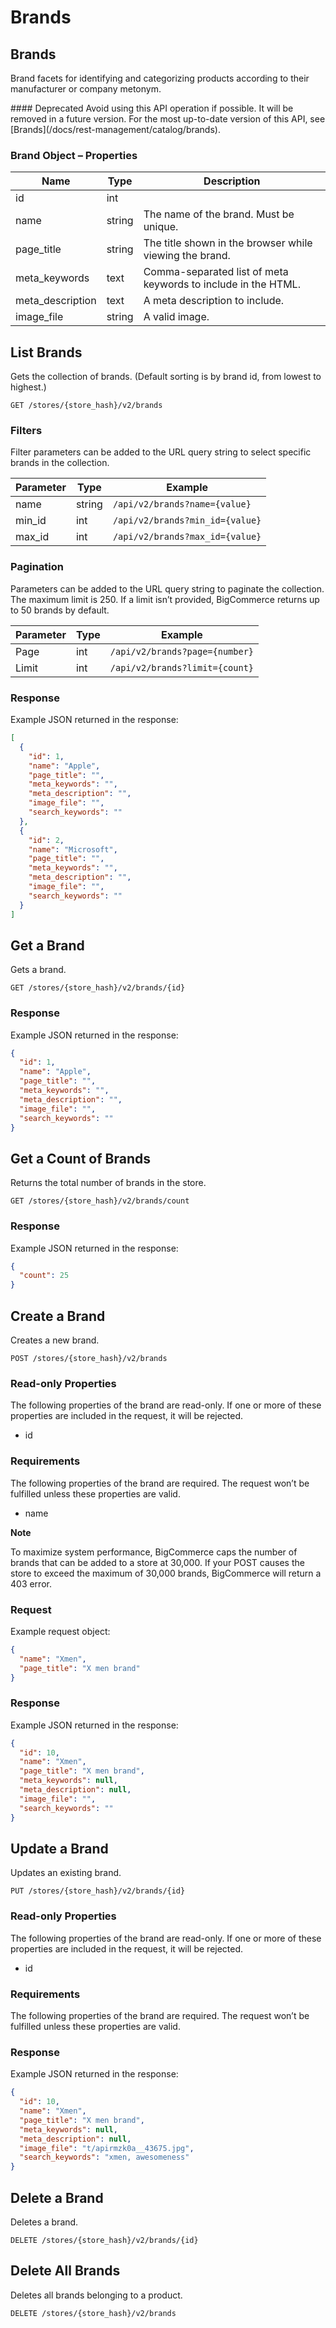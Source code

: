 # Brands

 

## Brands 

Brand facets for identifying and categorizing products according to their manufacturer or company metonym.

<Callout type="warning">
  #### Deprecated
  Avoid using this API operation if possible. It will be removed in a future version.
  For the most up-to-date version of this API, see [Brands](/docs/rest-management/catalog/brands).
</Callout>

### Brand Object – Properties 

| Name | Type | Description |
|-|-|-|
| id | int |
| name | string | The name of the brand. Must be unique. |
| page_title | string | The title shown in the browser while viewing the brand. |
| meta_keywords | text | Comma-separated list of meta keywords to include in the HTML. |
| meta_description | text | A meta description to include. |
| image_file | string | A valid image. |

## List Brands 

Gets the collection of brands. (Default sorting is by brand id, from lowest to highest.)

`GET /stores/{store_hash}/v2/brands`

### Filters 

Filter parameters can be added to the URL query string to select specific brands in the collection.

| Parameter | Type | Example |
|-|-|-|
| name | string | `/api/v2/brands?name={value}` |
| min_id | int | `/api/v2/brands?min_id={value}` |
| max_id | int | `/api/v2/brands?max_id={value}` |

### Pagination 

Parameters can be added to the URL query string to paginate the collection. The maximum limit is 250. If a limit isn’t provided, BigCommerce returns up to 50 brands by default.

| Parameter | Type | Example |
|-|-|-|
| Page | int | `/api/v2/brands?page={number}` |
| Limit | int | `/api/v2/brands?limit={count}` |

### Response 

Example JSON returned in the response:

```json showLineNumbers copy
[
  {
    "id": 1,
    "name": "Apple",
    "page_title": "",
    "meta_keywords": "",
    "meta_description": "",
    "image_file": "",
    "search_keywords": ""
  },
  {
    "id": 2,
    "name": "Microsoft",
    "page_title": "",
    "meta_keywords": "",
    "meta_description": "",
    "image_file": "",
    "search_keywords": ""
  }
]
```

## Get a Brand 

Gets a brand.

`GET /stores/{store_hash}/v2/brands/{id}`

### Response 

Example JSON returned in the response:

```json showLineNumbers copy
{
  "id": 1,
  "name": "Apple",
  "page_title": "",
  "meta_keywords": "",
  "meta_description": "",
  "image_file": "",
  "search_keywords": ""
}
```

## Get a Count of Brands 

Returns the total number of brands in the store.

`GET /stores/{store_hash}/v2/brands/count`

### Response 

Example JSON returned in the response:

```json showLineNumbers copy
{
  "count": 25
}
```

## Create a Brand 

Creates a new brand.

`POST /stores/{store_hash}/v2/brands`

### Read-only Properties 

The following properties of the brand are read-only. If one or more of these properties are included in the request, it will be rejected.

*   id

### Requirements 

The following properties of the brand are required. The request won’t be fulfilled unless these properties are valid.

*   name

**Note** 

To maximize system performance, BigCommerce caps the number of brands that can be added to a store at 30,000. If your POST causes the store to exceed the maximum of 30,000 brands, BigCommerce will return a 403 error.

### Request 

Example request object:

```json showLineNumbers copy
{
  "name": "Xmen",
  "page_title": "X men brand"
}
```

### Response 

Example JSON returned in the response:

```json showLineNumbers copy
{
  "id": 10,
  "name": "Xmen",
  "page_title": "X men brand",
  "meta_keywords": null,
  "meta_description": null,
  "image_file": "",
  "search_keywords": ""
}
```

## Update a Brand 

Updates an existing brand.

`PUT /stores/{store_hash}/v2/brands/{id}`

### Read-only Properties 

The following properties of the brand are read-only. If one or more of these properties are included in the request, it will be rejected.

*   id

### Requirements 

The following properties of the brand are required. The request won’t be fulfilled unless these properties are valid.

### Response 

Example JSON returned in the response:

```json showLineNumbers copy
{
  "id": 10,
  "name": "Xmen",
  "page_title": "X men brand",
  "meta_keywords": null,
  "meta_description": null,
  "image_file": "t/apirmzk0a__43675.jpg",
  "search_keywords": "xmen, awesomeness"
}
```

## Delete a Brand 

Deletes a brand.

`DELETE /stores/{store_hash}/v2/brands/{id}`

## Delete All Brands 

Deletes all brands belonging to a product.

`DELETE /stores/{store_hash}/v2/brands`
